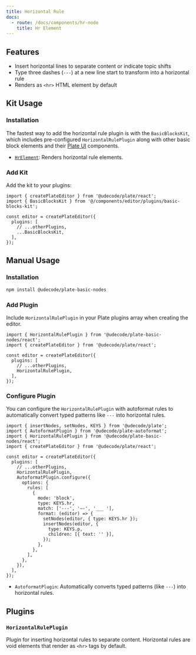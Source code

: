 ```yaml
---
title: Horizontal Rule
docs:
  - route: /docs/components/hr-node
    title: Hr Element
---
```


<ComponentPreview name="basic-blocks-demo" />

<PackageInfo>

## Features

- Insert horizontal lines to separate content or indicate topic shifts
- Type three dashes (`---`) at a new line start to transform into a horizontal rule
- Renders as `<hr>` HTML element by default

</PackageInfo>

## Kit Usage

<Steps>

### Installation

The fastest way to add the horizontal rule plugin is with the `BasicBlocksKit`, which includes pre-configured `HorizontalRulePlugin` along with other basic block elements and their [Plate UI](/docs/installation/plate-ui) components.

<ComponentSource name="basic-blocks-kit" />

- [`HrElement`](/docs/components/hr-node): Renders horizontal rule elements.

### Add Kit

Add the kit to your plugins:

```tsx
import { createPlateEditor } from '@udecode/plate/react';
import { BasicBlocksKit } from '@/components/editor/plugins/basic-blocks-kit';

const editor = createPlateEditor({
  plugins: [
    // ...otherPlugins,
    ...BasicBlocksKit,
  ],
});
```

</Steps>

## Manual Usage

<Steps>

### Installation

```bash
npm install @udecode/plate-basic-nodes
```

### Add Plugin

Include `HorizontalRulePlugin` in your Plate plugins array when creating the editor.

```tsx
import { HorizontalRulePlugin } from '@udecode/plate-basic-nodes/react';
import { createPlateEditor } from '@udecode/plate/react';

const editor = createPlateEditor({
  plugins: [
    // ...otherPlugins,
    HorizontalRulePlugin,
  ],
});
```

### Configure Plugin

You can configure the `HorizontalRulePlugin` with autoformat rules to automatically convert typed patterns like `---` into horizontal rules.

```tsx
import { insertNodes, setNodes, KEYS } from '@udecode/plate';
import { AutoformatPlugin } from '@udecode/plate-autoformat';
import { HorizontalRulePlugin } from '@udecode/plate-basic-nodes/react';
import { createPlateEditor } from '@udecode/plate/react';

const editor = createPlateEditor({
  plugins: [
    // ...otherPlugins,
    HorizontalRulePlugin,
    AutoformatPlugin.configure({
      options: {
        rules: [
          {
            mode: 'block',
            type: KEYS.hr,
            match: ['---', '—-', '___ '],
            format: (editor) => {
              setNodes(editor, { type: KEYS.hr });
              insertNodes(editor, {
                type: KEYS.p,
                children: [{ text: '' }],
              });
            },
          },
        ],
      },
    }),
  ],
});
```

- `AutoformatPlugin`: Automatically converts typed patterns (like `---`) into horizontal rules.

</Steps>

## Plugins

### `HorizontalRulePlugin`

Plugin for inserting horizontal rules to separate content. Horizontal rules are void elements that render as `<hr>` tags by default.